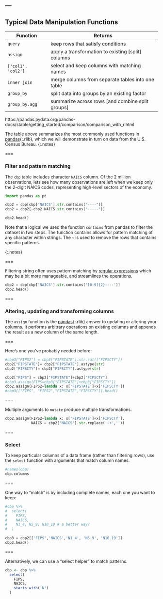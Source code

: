 ---
---

## Typical Data Manipulation Functions

| Function    | Returns                                            |
|-------------+----------------------------------------------------|
| `query`    | keep rows that satisfy conditions                  |
| `assign`    | apply a transformation to existing [split] columns |
| `['col1', 'col2']`| select and keep columns with matching names    |
| `inner_join`| merge columns from separate tables into one table  |
| `group_by`  | split data into groups by an existing factor       |
| `group_by.agg` | summarize across rows [and combine split groups]   |

https://pandas.pydata.org/pandas-docs/stable/getting_started/comparison/comparison_with_r.html


The table above summarizes the most commonly used functions in
[pandas](){:.rlib}, which we will demonstrate in turn on data from the U.S.
Census Bureau.
{:.notes}

===

### Filter and pattern matching

The `cbp` table includes character `NAICS` column. Of the 2 million
observations, lets see how many observations are left when we keep only the
2-digit NAICS codes, representing high-level sectors of the economy.

```python


import pandas as pd

cbp2 = cbp[cbp['NAICS'].str.contains("----")]
cbp2 = cbp2[~cbp2.NAICS.str.contains("-----")]

cbp2.head()

```

Note that a logical we used the function `contains` from pandas to filter the dataset in two steps. The function contains allows for pattern matching of any character within strings. The `~` is used to remove the rows that contains specific patterns.

{:.notes}

===

Filtering string often uses pattern matching by [regular expressions]
which may be a bit more manageable, and streamlines the operations.

```python
cbp2 = cbp[cbp['NAICS'].str.contains('[0-9]{2}----')]
cbp2.head()


```

[regular expressions]: https://pandas.pydata.org/pandas-docs/stable/reference/api/pandas.Series.str.contains.html#pandas.Series.str.contains

===

### Altering, updating and transforming columns

The `assign` function is the [pandas](){:.rlib} answer to updating or altering
your columns. It performs arbitrary operations on existing columns and appends
the result as a new column of the same length.

===

Here's one you've probably needed before:

```python
#cbp3["FIPS2"] = cbp3["FIPSTATE"].str.cat(["FIPSCTY"])
cbp2["FIPSTATE"]= cbp2["FIPSTATE"].astype(str)
cbp2["FIPSCTY"]= cbp2["FIPSCTY"].astype(str)

cbp2["FIPS"] = cbp2["FIPSTATE"]+cbp2["FIPSCTY"]
#cbp3.assign(FIPS=cbp3["FIPSTATE"]+cbp3["FIPSCTY"])
cbp2.assign(FIPS2=lambda x: x['FIPSTATE']+x['FIPSCTY'])
#cbp3[["FIPS", "FIPS2","FIPSTATE","FIPSCTY"]].head()

```

===

Multiple arguments to `mutate` produce multiple transformations.

```python

cbp2.assign(FIPS2=lambda x: x['FIPSTATE']+x['FIPSCTY'],
            NAICS = cbp2['NAICS'].str.replace('-+',''))
```


===

### Select

To keep particular columns of a data frame (rather than filtering rows), use
the `select` function with arguments that match column names.

```python
#names(cbp)
cbp.columns
```

===

One way to "match" is by including complete names, each one you want to keep:

```python
#cbp %>%
#  select(
#    FIPS,
#    NAICS,
#    N1_4, N5_9, N10_19 # a better way?
#  )
  
cbp3 = cbp2[['FIPS','NAICS','N1_4', 'N5_9', 'N10_19']] 
cbp3.head()
```

===

Alternatively, we can use a "select helper" to match patterns.

```r
cbp <- cbp %>%
  select(
    FIPS,
    NAICS,
    starts_with('N')
  )
```
